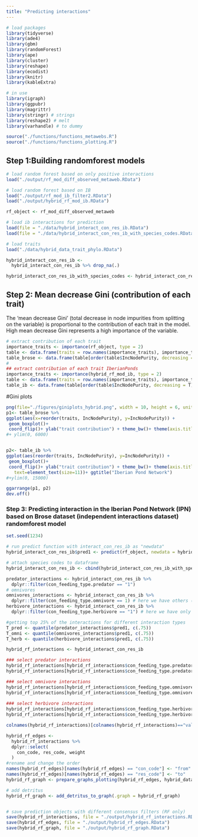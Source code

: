 ```yaml
---
title: "Predicting interactions"
---
```



```r
# load packages
library(tidyverse)
library(ade4)
library(gbm)
library(randomForest)
library(ape)
library(cluster)
library(reshape)
library(ecodist)
library(knitr)
library(kableExtra)

# in use
library(igraph)
library(ggpubr)
library(magrittr)
library(stringr) # strings
library(reshape2) # melt
library(varhandle) # to dummy

source("./functions/functions_metawebs.R")
source("./functions/functions_plotting.R")
```

## Step 1:Building randomforest models
```r
# load random forest based on only positive interactions
load("./output/rf_mod_diff_observed_metaweb.RData")

# load random forest based on IB
load("./output/rf_mod_ib_filter2.RData")
load("./output/hybrid_rf_mod_ib.RData")

rf_object <- rf_mod_diff_observed_metaweb

# load ib interactions for prediction
load(file = "./data/hybrid_interact_con_res_ib.RData")
load(file = "./data/hybrid_interact_con_res_ib_with_species_codes.RData")

# load traits
load("./data/hybrid_data_trait_phylo.RData")

hybrid_interact_con_res_ib <-
  hybrid_interact_con_res_ib %>% drop_na(.)

hybrid_interact_con_res_ib_with_species_codes <- hybrid_interact_con_res_ib_with_species_codes %>% drop_na(.)
```

## Step 2: Mean decrease Gini (contribution of each trait)
The ‘mean decrease Gini’ (total decrease in node impurities from splitting on the variable) is proportional to the contribution of each trait in the model. High mean decrease Gini represents a high importance of the variable. 
```r
# extract contribution of each trait
importance_traits <- importance(rf_object, type = 2)
table <- data.frame(traits = row.names(importance_traits), importance_traits, row.names = NULL)
table_brose <- data.frame(table[order(table$IncNodePurity, decreasing = T),], row.names = NULL)
#
## extract contribution of each trait IberianPonds
importance_traits <- importance(hybrid_rf_mod_ib, type = 2)
table <- data.frame(traits = row.names(importance_traits), importance_traits, row.names = NULL)
table_ib <- data.frame(table[order(table$IncNodePurity, decreasing = T),], row.names = NULL)
```

#Gini plots
```r
png(file="./figures/giniplots_hybrid.png", width = 10, height = 6, units = 'in', res= 300)
p1<- table_brose %>%
ggplot(aes(x=reorder(traits, IncNodePurity), y=IncNodePurity)) +
 geom_boxplot()+
 coord_flip()+ ylab("trait contribution") + theme_bw()+ theme(axis.title.y=element_blank(), text=element_text(size=11))+ ggtitle("Training dataset")
#+ ylim(0, 6000)


p2<- table_ib %>%
ggplot(aes(reorder(traits, IncNodePurity), y=IncNodePurity)) +
 geom_boxplot()+
 coord_flip()+ ylab("trait contribution") + theme_bw()+ theme(axis.title.y=element_blank(),
   text=element_text(size=11))+ ggtitle("Iberian Pond Network")
#+ylim(0, 15000)

ggarrange(p1, p2)
dev.off()
```


### Step 3: Predicting interaction in the Iberian Pond Network (IPN) based on Brose dataset (independent interactions dataset) randomforest model
```r
set.seed(1234)

# run predict function with interact_con_res_ib as "newdata"
hybrid_interact_con_res_ib$pred1 <- predict(rf_object, newdata = hybrid_interact_con_res_ib, predict.all = FALSE)

# attach species codes to dataframe
hybrid_interact_con_res_ib <- cbind(hybrid_interact_con_res_ib_with_species_codes[, 1:2], hybrid_interact_con_res_ib)
```


```r
predator_interactions <- hybrid_interact_con_res_ib %>%
  dplyr::filter(con_feeding_type.predator == "1")
# omnivores
omnivores_interactions <- hybrid_interact_con_res_ib %>%
  dplyr::filter(con_feeding_type.omnivore == 1) # here we have others (herbivore, omnivore, detritivore) except predators
herbivore_interactions <- hybrid_interact_con_res_ib %>%
  dplyr::filter(con_feeding_type.herbivore == "1") # here we have only herbivores

#getting top 25% of the interactions for different interaction types
T_pred <- quantile(predator_interactions$pred1, c(.75))
T_omni <- quantile(omnivores_interactions$pred1, c(.75))
T_herb <- quantile(herbivore_interactions$pred1, c(.75))

hybrid_rf_interactions <- hybrid_interact_con_res_ib

### select predator interactions
hybrid_rf_interactions[hybrid_rf_interactions$con_feeding_type.predator==1 & hybrid_rf_interactions$pred1 >= T_pred,]$value <- 1
hybrid_rf_interactions[hybrid_rf_interactions$con_feeding_type.predator==1 & hybrid_rf_interactions$pred1 < T_pred,]$value <- 0

### select omnivore interactions
hybrid_rf_interactions[hybrid_rf_interactions$con_feeding_type.omnivore==1 & hybrid_rf_interactions$pred1 >= T_omni,]$value <- 1
hybrid_rf_interactions[hybrid_rf_interactions$con_feeding_type.omnivore==1 & hybrid_rf_interactions$pred1 < T_omni,]$value <- 0
  
### select herbivore interactions
hybrid_rf_interactions[hybrid_rf_interactions$con_feeding_type.herbivore==1 & hybrid_rf_interactions$pred1 >= T_herb,]$value <- 1
hybrid_rf_interactions[hybrid_rf_interactions$con_feeding_type.herbivore==1 & hybrid_rf_interactions$pred1 < T_herb,]$value <- 0

colnames(hybrid_rf_interactions)[colnames(hybrid_rf_interactions)=="value"] <- "weight"

hybrid_rf_edges <-
  hybrid_rf_interactions %>%
  dplyr::select(
    con_code, res_code, weight
  )
#rename and change the order
names(hybrid_rf_edges)[names(hybrid_rf_edges) == "con_code"] <- "from"
names(hybrid_rf_edges)[names(hybrid_rf_edges) == "res_code"] <- "to"
hybrid_rf_graph <- prepare_graphs_plotting(hybrid_rf_edges, hybrid_data_trait_phylo, .column_name = "unique_id")

# add detritus
hybrid_rf_graph <- add_detritus_to_graph(.graph = hybrid_rf_graph)


# save prediction objects with different consensus filters (RF only)
save(hybrid_rf_interactions, file = "./output/hybrid_rf_interactions.RData")
save(hybrid_rf_edges, file = "./output/hybrid_rf_edges.RData")
save(hybrid_rf_graph, file = "./output/hybrid_rf_graph.RData")
```
